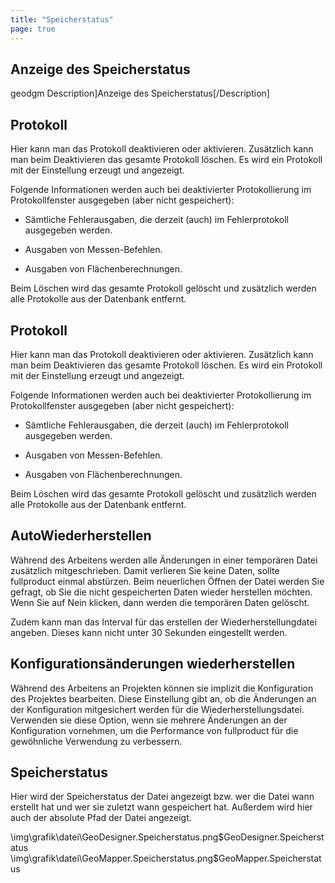 ```yaml
---
title: "Speicherstatus"
page: true
---
```

## Anzeige des Speicherstatus
<GeoDesigner> <Placeholder>geodgm</Placeholder> Description]Anzeige des Speicherstatus[/Description]


## Protokoll
Hier kann man das Protokoll deaktivieren oder aktivieren. Zus&#228;tzlich kann man beim Deaktivieren das gesamte Protokoll l&#246;schen. 
Es wird ein Protokoll mit der Einstellung erzeugt und angezeigt. 

<Success>
Folgende Informationen werden auch bei deaktivierter Protokollierung im Protokollfenster ausgegeben (aber nicht gespeichert): 


-  S&#228;mtliche Fehlerausgaben, die derzeit (auch) im Fehlerprotokoll ausgegeben werden.


-  Ausgaben von Messen-Befehlen.


-  Ausgaben von Fl&#228;chenberechnungen. 




</Success>

<Warning>
 Beim L&#246;schen wird das gesamte Protokoll gel&#246;scht und zus&#228;tzlich werden alle Protokolle aus der Datenbank entfernt. 
</Warning>
 

</GeoDesigner>



<GeoMapper>

## Protokoll
Hier kann man das Protokoll deaktivieren oder aktivieren. Zus&#228;tzlich kann man beim Deaktivieren das gesamte Protokoll l&#246;schen. 
Es wird ein Protokoll mit der Einstellung erzeugt und angezeigt. 

<Success>
Folgende Informationen werden auch bei deaktivierter Protokollierung im Protokollfenster ausgegeben (aber nicht gespeichert): 


-  S&#228;mtliche Fehlerausgaben, die derzeit (auch) im Fehlerprotokoll ausgegeben werden.


-  Ausgaben von Messen-Befehlen.


-  Ausgaben von Fl&#228;chenberechnungen. 




</Success>

<Warning>
 Beim L&#246;schen wird das gesamte Protokoll gel&#246;scht und zus&#228;tzlich werden alle Protokolle aus der Datenbank entfernt. 
</Warning>
 


## AutoWiederherstellen
W&#228;hrend des Arbeitens werden alle &#196;nderungen in einer tempor&#228;ren Datei zus&#228;tzlich mitgeschrieben. Damit verlieren Sie keine Daten, sollte  <Placeholder>fullproduct</Placeholder> einmal abst&#252;rzen. Beim neuerlichen &#214;ffnen der Datei werden Sie gefragt, ob Sie die nicht gespeicherten Daten wieder herstellen m&#246;chten. 
Wenn Sie auf  <Border>Nein</Border>  klicken, dann werden die tempor&#228;ren Daten gel&#246;scht.

Zudem kann man das Interval f&#252;r das erstellen der Wiederherstellungdatei angeben. Dieses kann nicht unter 30 Sekunden eingestellt werden.

## Konfigurations&#228;nderungen wiederherstellen
W&#228;hrend des Arbeitens an Projekten k&#246;nnen sie implizit die Konfiguration des Projektes bearbeiten. Diese Einstellung gibt an, ob die &#196;nderungen an der Konfiguration mitgesichert werden f&#252;r die Wiederherstellungsdatei. Verwenden sie diese Option, wenn sie mehrere &#196;nderungen an der Konfiguration vornehmen, um die Performance von  <Placeholder>fullproduct</Placeholder> f&#252;r die gew&#246;hnliche Verwendung zu verbessern.


## Speicherstatus
Hier wird der Speicherstatus der Datei angezeigt bzw. wer die Datei wann erstellt hat und wer sie zuletzt wann gespeichert hat. Au&#223;erdem wird hier auch der absolute Pfad der Datei angezeigt.

</GeoMapper>



<GeoDesigner>
<Image>\img\grafik\datei\GeoDesigner.Speicherstatus.png$GeoDesigner.Speicherstatus</Image>
</GeoDesigner>
<GeoMapper>
<Image>\img\grafik\datei\GeoMapper.Speicherstatus.png$GeoMapper.Speicherstatus</Image>
</GeoMapper>
